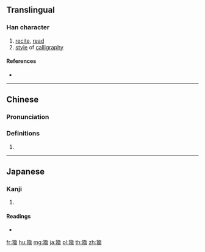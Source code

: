 {{character info/new}}
==Translingual==

===Han character===
{{Han char|rn=118|rad=竹|as=13|sn=19|four=88562|canj=HQHW|ids=⿱⺮⿰扌留}}

# [[recite]], [[read]]
# [[style]] of [[calligraphy]]

====References====
* {{Han ref|kx=0902.321|dkj=26646|hdz=53020.040|uh=7C40|ud=31808|bh=C3B3|bd=50099}}

----

==Chinese==
{{zh-forms}}

===Pronunciation===
{{zh-pron
|m=zhòu
|c=zau6
|h=pfs=
|md=
|mn=
|w=
|mc=y
|oc=y
|cat=
}}

===Definitions===
{{zh-hanzi}}

# {{rfdef|lang=zh}}

----

==Japanese==

===Kanji===
{{ja-kanji|grade=|rs=竹13}}

# {{defn|lang=ja|sort=竹13}}

====Readings====
* {{ja-readings|on=[[ちゅう]] (chū)|kun=[[よむ]] (yomu)|nanori=}}

[[fr:籀]]
[[hu:籀]]
[[mg:籀]]
[[ja:籀]]
[[pl:籀]]
[[th:籀]]
[[zh:籀]]